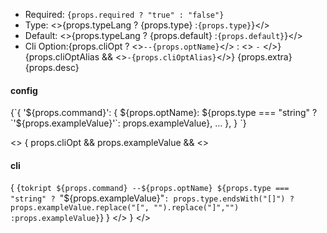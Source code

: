 


- Required: <code>{props.required ? "true" : "false"}</code>
- Type: <>{props.typeLang ? <CodeBlock language={props.typeLang}>{props.type}</CodeBlock> :<code>{props.type}</code>}</>
- Default: <>{props.typeLang ? <CodeBlock language={props.typeLang}>{props.default}</CodeBlock> :<code>{props.default}</code>}</>
- Cli Option:{props.cliOpt ? <><code>--{props.optName}</code></> : <> <code>-</code> </>} {props.cliOptAlias && <><code>-{props.cliOptAlias}</code></>}
{props.extra}
{props.desc}

#### config

<CodeBlock title="tok-cli.config.ts" language="ts">
  {`{
  '${props.command}': {
    ${props.optName}: ${props.type === "string" ? `'${props.exampleValue}'`: props.exampleValue},
    ...
  },
}
`}
</CodeBlock>

<>
{
    props.cliOpt && props.exampleValue &&
    <>
        <h4>cli</h4>
        {
        <CodeBlock language="bash">
            {`tokript ${props.command} --${props.optName} ${props.type === "string" ? `"${props.exampleValue}"`: props.type.endsWith("[]") ? props.exampleValue.replace("[", "").replace("]","")  :props.exampleValue}`}
        </CodeBlock>
        }
    </>
}
</>

